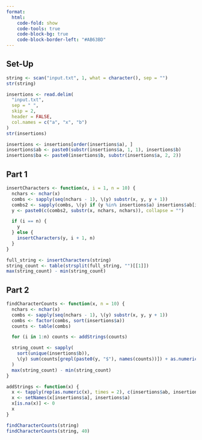 ```yaml
---
format:
  html:
    code-fold: show
    code-tools: true
    code-block-bg: true
    code-block-border-left: "#AB63BD"
---
```


## Set-Up

```r
string <- scan("input.txt", 1, what = character(), sep = "")
str(string)

insertions <- read.delim(
  "input.txt", 
  sep = " ", 
  skip = 2, 
  header = FALSE, 
  col.names = c("a", "x", "b")
)
str(insertions)

insertions <- insertions[order(insertions$a), ]
insertions$ab <- paste0(substr(insertions$a, 1, 1), insertions$b)
insertions$ba <- paste0(insertions$b, substr(insertions$a, 2, 2))
```

## Part 1

```r
insertCharacters <- function(x, i = 1, n = 10) {
  nchars <- nchar(x)
  combs <- sapply(seq(nchars - 1), \(y) substr(x, y, y + 1))
  combs2 <- sapply(combs, \(y) if (y %in% insertions$a) insertions$ab[insertions$a == y] else substr(y, 1, 1))
  y <- paste0(c(combs2, substr(x, nchars, nchars)), collapse = "")

  if (i == n) {
    y
  } else {
    insertCharacters(y, i + 1, n)
  }
}

full_string <- insertCharacters(string)
string_count <- table(strsplit(full_string, "")[[1]])
max(string_count) - min(string_count)
```

## Part 2

```r
findCharacterCounts <- function(x, n = 10) {
  nchars <- nchar(x)
  combs <- sapply(seq(nchars - 1), \(y) substr(x, y, y + 1))
  combs <- factor(combs, sort(insertions$a))
  counts <- table(combs)

  for (i in 1:n) counts <- addStrings(counts)

  string_count <- sapply(
    sort(unique(insertions$b)),
    \(y) sum(counts[grepl(paste0(y, "$"), names(counts))]) + as.numeric(y == substr(x, 1, 1))
  )
  max(string_count) - min(string_count)
}

addStrings <- function(x) {
  x <- tapply(rep(as.numeric(x), times = 2), c(insertions$ab, insertions$ba), sum)
  x <- setNames(x[insertions$a], insertions$a)
  x[is.na(x)] <- 0
  x
}

findCharacterCounts(string)
findCharacterCounts(string, 40)
```
